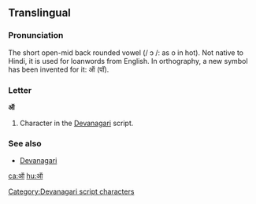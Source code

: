 {{Devanagari character info|hex=911|name=DEVANAGARI LETTER CANDRA O}}
==Translingual==

===Pronunciation===
The short open-mid back rounded vowel (/ ɔ /: as o in hot). Not native to Hindi, it is used for loanwords from English. In orthography, a new symbol has been invented for it: ऑ (पॉ). 

===Letter===
'''ऑ'''

# Character in the [[Devanagari]] script.

===See also===
* [[w:Devanagari|Devanagari]]

[[Category:Devanagari script characters]]

[[ca:ऑ]]
[[hu:ऑ]]